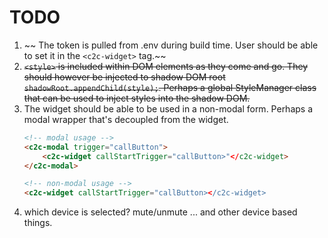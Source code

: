 # TODO 

1. ~~ The token is pulled from .env during build time. User should be able to set it in the `<c2c-widget>` tag.~~
2. ~~`<style>` is included within DOM elements as they come and go.
    They should however be injected to shadow DOM root `shadowRoot.appendChild(style);`. Perhaps a global StyleManager class
    that can be used to inject styles into the shadow DOM.~~
3. The widget should be able to be used in a non-modal form. Perhaps a modal wrapper that's decoupled from the widget.
    ```html
    <!-- modal usage -->
    <c2c-modal trigger="callButton">
        <c2c-widget callStartTrigger="callButton>"</c2c-widget>
    </c2c-modal>

    <!-- non-modal usage -->
    <c2c-widget callStartTrigger="callButton></c2c-widget>
    ```
4. which device is selected? mute/unmute ... and other device based things.